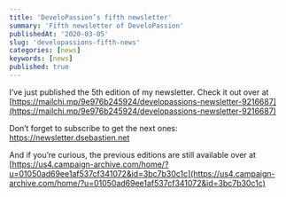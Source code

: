 ```yaml
---
title: 'DeveloPassion’s fifth newsletter'
summary: 'Fifth newsletter of DeveloPassion'
publishedAt: '2020-03-05'
slug: 'developassions-fifth-news'
categories: [news]
keywords: [news]
published: true
---
```


I’ve just published the 5th edition of my newsletter. Check it out over at [https://mailchi.mp/9e976b245924/developassions-newsletter-9216687](https://mailchi.mp/9e976b245924/developassions-newsletter-9216687)

Don’t forget to subscribe to get the next ones: https://newsletter.dsebastien.net

And if you’re curious, the previous editions are still available over at [https://us4.campaign-archive.com/home/?u=01050ad69ee1af537cf341072&id=3bc7b30c1c](https://us4.campaign-archive.com/home/?u=01050ad69ee1af537cf341072&id=3bc7b30c1c)

<BlogPostSignature />
